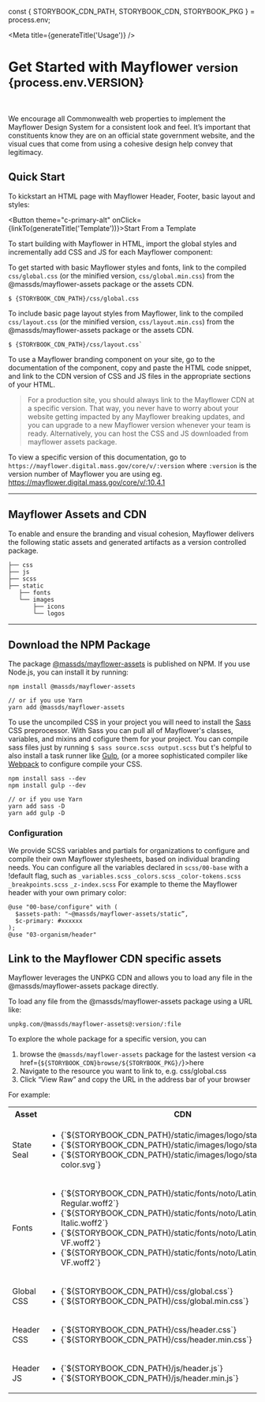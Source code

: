 const { STORYBOOK_CDN_PATH, STORYBOOK_CDN, STORYBOOK_PKG } = process.env;

<Meta title={generateTitle('Usage')} />

<h1>Get Started with Mayflower <small>version {process.env.VERSION}</small></h1>

<br />

We encourage all Commonwealth web properties to implement the Mayflower Design System for a consistent look and feel. It’s important that constituents know they are on an official state government website, and the visual cues that come from using a cohesive design help convey that legitimacy.

## Quick Start

To kickstart an HTML page with Mayflower Header, Footer, basic layout and styles:

<Button theme="c-primary-alt" onClick={linkTo(generateTitle('Template'))}>Start From a Template</Button>

To start building with Mayflower in HTML, import the global styles and incrementally add CSS and JS for each Mayflower component:

To get started with basic Mayflower styles and fonts, link to the compiled `css/global.css` (or the minified version, `css/global.min.css`) from the @massds/mayflower-assets package or the assets CDN.

```
$ {STORYBOOK_CDN_PATH}/css/global.css
```

To include basic page layout styles from Mayflower, link to the compiled `css/layout.css` (or the minified version, `css/layout.min.css`) from the @massds/mayflower-assets package or the assets CDN.

```
$ {STORYBOOK_CDN_PATH}/css/layout.css`
```

To use a Mayflower branding component on your site, go to the documentation of the component, copy and paste the HTML code snippet, and link to the CDN version of CSS and JS files in the appropriate sections of your HTML.

> For a production site, you should always link to the Mayflower CDN at a specific version. That way, you never have to worry about your website getting impacted by any Mayflower breaking updates, and you can upgrade to a new Mayflower version whenever your team is ready. Alternatively, you can host the CSS and JS downloaded from mayflower assets package.

To view a specific version of this documentation, go to `https://mayflower.digital.mass.gov/core/v/:version` where `:version` is the version number of Mayflower you are using eg. https://mayflower.digital.mass.gov/core/v/:10.4.1

---

## Mayflower Assets and CDN

To enable and ensure the branding and visual cohesion, Mayflower delivers the following static assets and generated artifacts as a version controlled package.
```
├── css
├── js
├── scss
├── static
   ├── fonts
   └── images
       ├── icons
       └── logos
```

---

## Download the NPM Package

The package [@massds/mayflower-assets](https://www.npmjs.com/package/@massds/mayflower-assets) is published on NPM. If you use Node.js, you can install it by running:

```
npm install @massds/mayflower-assets

// or if you use Yarn
yarn add @massds/mayflower-assets
```

To use the uncompiled CSS in your project you will need to install the [Sass](https://www.sass-lang.com) CSS preprocessor. With Sass you can pull all of Mayflower's classes, variables, and mixins and cofigure them for your project. You can compile sass files just by running `$ sass source.scss output.scss` but t's helpful to also install a task runner like [Gulp](https://www.gulpjs.com), (or a moree sophisticated compiler like [Webpack](https://www.webpack.org) to configure compile your CSS.

```
npm install sass --dev
npm install gulp --dev

// or if you use Yarn
yarn add sass -D
yarn add gulp -D
```

### Configuration

 We provide SCSS variables and partials for organizations to configure and compile their own Mayflower stylesheets, based on individual branding needs. You can configure all the variables declared in `scss/00-base` with a !default flag, such as `_variables.scss` `_colors.scss` `_color-tokens.scss` `_breakpoints.scss` `_z-index.scss` For example to theme the Mayflower header with your own primary color:

```
@use "00-base/configure" with (
  $assets-path: "~@massds/mayflower-assets/static”,
  $c-primary: #xxxxxx
);
@use "03-organism/header"
```

## Link to the Mayflower CDN specific assets

Mayflower leverages the UNPKG CDN and allows you to load any file in the @massds/mayflower-assets package directly.

To load any file from the @massds/mayflower-assets package using a URL like:

```
unpkg.com/@massds/mayflower-assets@:version/:file
```

To explore the whole package for a specific version, you can
1. browse the `@massds/mayflower-assets` package for the lastest version <a href={`${STORYBOOK_CDN}browse/${STORYBOOK_PKG}/`}>here</a>
2. Navigate to the resource you want to link to, e.g. css/global.css
3. Click “View Raw” and copy the URL in the address bar of your browser

For example:

<table>
  <tr>
    <th>Asset</th>
    <th>CDN</th>
  </tr>
  <tr>
    <td>State Seal</td>
    <td>
      <ul style={{listStyle: 'none'}}>
        <li>{`${STORYBOOK_CDN_PATH}/static/images/logo/stateseal.png`}</li>
        <li>{`${STORYBOOK_CDN_PATH}/static/images/logo/stateseal.svg`}</li>
        <li>{`${STORYBOOK_CDN_PATH}/static/images/logo/stateseal-color.svg`}</li>
      </ul>
    </td>
  </tr>
  <tr>
    <td>Fonts</td>
    <td>
      <ul style={{listStyle: 'none'}}>
        <li>{`${STORYBOOK_CDN_PATH}/static/fonts/noto/Latin/NotoSans-Regular.woff2`}</li>
        <li>{`${STORYBOOK_CDN_PATH}/static/fonts/noto/Latin/NotoSans-Italic.woff2`}</li>
        <li>{`${STORYBOOK_CDN_PATH}/static/fonts/noto/Latin/NotoSans-VF.woff2`}</li>
        <li>{`${STORYBOOK_CDN_PATH}/static/fonts/noto/Latin/NotoSansItalic-VF.woff2`}</li>
      </ul>
    </td>
  </tr>
  <tr>
    <td>Global CSS</td>
    <td>
      <ul style={{listStyle: 'none'}}>
        <li>{`${STORYBOOK_CDN_PATH}/css/global.css`}</li>
        <li>{`${STORYBOOK_CDN_PATH}/css/global.min.css`}</li>
      </ul>
    </td>
  </tr>
  <tr>
    <td>Header CSS</td>
    <td>
      <ul style={{listStyle: 'none'}}>
        <li>{`${STORYBOOK_CDN_PATH}/css/header.css`}</li>
        <li>{`${STORYBOOK_CDN_PATH}/css/header.min.css`}</li>
      </ul>
    </td>
  </tr>
  <tr>
    <td>Header JS</td>
    <td>
      <ul style={{listStyle: 'none'}}>
        <li>{`${STORYBOOK_CDN_PATH}/js/header.js`}</li>
        <li>{`${STORYBOOK_CDN_PATH}/js/header.min.js`}</li>
      </ul>
    </td>
  </tr>
</table>
